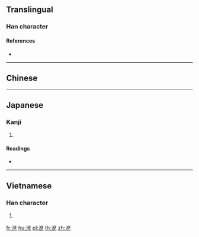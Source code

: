 {{character info/new}}
{{also|涚}}
==Translingual==

===Han character===
{{Han char|rn=85|rad=水|as=07|sn=10|four=38116|canj=ECRU|ids=⿰氵兌}}

====References====
* {{Han ref|kx=0627.060|dkj=17545|dj=1029.100|hdz=31633.040|uh=6D97|ud=28055|bh=D258|bd=53848}}

----

==Chinese==
{{zh-see|涚|a}}

----

==Japanese==

===Kanji===
{{ja-kanji|grade=|rs=水07}}

# {{defn|lang=ja|sort=水07}}

====Readings====
* {{ja-readings|on=[[せい]] (sei), [[せつ]] (setsu), [[せち]] (sechi)|kun=[[ぬるまゆ]] (nurumayu)}}

----

==Vietnamese==

===Han character===
{{vi-readings|rs=水07| hanviet = đuối}}

# {{defn|lang=vi|sort=水07}}

[[fr:涗]]
[[hu:涗]]
[[pl:涗]]
[[th:涗]]
[[zh:涗]]